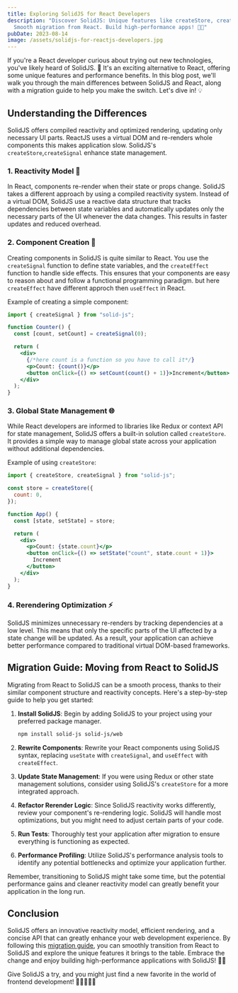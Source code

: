 ```yaml
---
title: Exploring SolidJS for React Developers
description: "Discover SolidJS: Unique features like createStore, createSignal.
  Smooth migration from React. Build high-performance apps! 🚀🔥"
pubDate: 2023-08-14
image: /assets/solidjs-for-reactjs-developers.jpg
---
```

If you're a React developer curious about trying out new technologies, you've likely heard of SolidJS. 🎉 It's an exciting alternative to React, offering some unique features and performance benefits. In this blog post, we'll walk you through the main differences between SolidJS and React, along with a migration guide to help you make the switch. Let's dive in! 💡

## Understanding the Differences

SolidJS offers compiled reactivity and optimized rendering, updating only necessary UI parts. ReactJS uses a virtual DOM and re-renders whole components this makes application slow. SolidJS's `createStore`,`createSignal` enhance state management.

### 1. **Reactivity Model** 🔄

In React, components re-render when their state or props change. SolidJS takes a different approach by using a compiled reactivity system. Instead of a virtual DOM, SolidJS use a reactive data structure that tracks dependencies between state variables and automatically updates only the necessary parts of the UI whenever the data changes. This results in faster updates and reduced overhead.

### 2. **Component Creation** 🧩

Creating components in SolidJS is quite similar to React. You use the `createSignal` function to define state variables, and the `createEffect` function to handle side effects. This ensures that your components are easy to reason about and follow a functional programming paradigm. but here `createEffect` have different approch then `useEffect` in React.

Example of creating a simple component:

```jsx
import { createSignal } from "solid-js";

function Counter() {
  const [count, setCount] = createSignal(0);

  return (
    <div>
      {/*here count is a function so you have to call it*/}
      <p>Count: {count()}</p>
      <button onClick={() => setCount(count() + 1)}>Increment</button>
    </div>
  );
}
```

### 3. **Global State Management** 🌐

While React developers are informed to libraries like Redux or context API for state management, SolidJS offers a built-in solution called `createStore`. It provides a simple way to manage global state across your application without additional dependencies.

Example of using `createStore`:

```jsx
import { createStore, createSignal } from "solid-js";

const store = createStore({
  count: 0,
});

function App() {
  const [state, setState] = store;

  return (
    <div>
      <p>Count: {state.count}</p>
      <button onClick={() => setState("count", state.count + 1)}>
        Increment
      </button>
    </div>
  );
}
```

### 4. **Rerendering Optimization** ⚡️

SolidJS minimizes unnecessary re-renders by tracking dependencies at a low level. This means that only the specific parts of the UI affected by a state change will be updated. As a result, your application can achieve better performance compared to traditional virtual DOM-based frameworks.

<Ad />

## Migration Guide: Moving from React to SolidJS

Migrating from React to SolidJS can be a smooth process, thanks to their similar component structure and reactivity concepts. Here's a step-by-step guide to help you get started:

1. **Install SolidJS**: Begin by adding SolidJS to your project using your preferred package manager.

   ```sh
   npm install solid-js solid-js/web
   ```
2. **Rewrite Components**: Rewrite your React components using SolidJS syntax, replacing `useState` with `createSignal`, and `useEffect` with `createEffect`.
3. **Update State Management**: If you were using Redux or other state management solutions, consider using SolidJS's `createStore` for a more integrated approach.
4. **Refactor Rerender Logic**: Since SolidJS reactivity works differently, review your component's re-rendering logic. SolidJS will handle most optimizations, but you might need to adjust certain parts of your code.
5. **Run Tests**: Thoroughly test your application after migration to ensure everything is functioning as expected.
6. **Performance Profiling**: Utilize SolidJS's performance analysis tools to identify any potential bottlenecks and optimize your application further.

Remember, transitioning to SolidJS might take some time, but the potential performance gains and cleaner reactivity model can greatly benefit your application in the long run.

<Ad />

## Conclusion

SolidJS offers an innovative reactivity model, efficient rendering, and a concise API that can greatly enhance your web development experience. By following this [migration guide](https://www.solidjs.com/tutorial/introduction_basics), you can smoothly transition from React to SolidJS and explore the unique features it brings to the table. Embrace the change and enjoy building high-performance applications with SolidJS! 🚀🎈

Give SolidJS a try, and you might just find a new favorite in the world of frontend development! 🌟👩‍💻👨‍💻